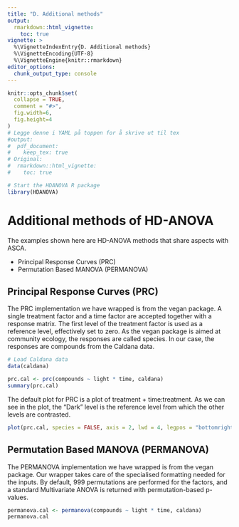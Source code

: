 ```yaml
---
title: "D. Additional methods"
output: 
  rmarkdown::html_vignette:
    toc: true
vignette: >
  %\VignetteIndexEntry{D. Additional methods}
  %\VignetteEncoding{UTF-8}
  %\VignetteEngine{knitr::rmarkdown}
editor_options: 
  chunk_output_type: console
---
```


```r
knitr::opts_chunk$set(
  collapse = TRUE,
  comment = "#>",
  fig.width=6, 
  fig.height=4
)
# Legge denne i YAML på toppen for å skrive ut til tex
#output: 
#  pdf_document: 
#    keep_tex: true
# Original:
#  rmarkdown::html_vignette:
#    toc: true
```

```r
# Start the HDANOVA R package
library(HDANOVA)
```

# Additional methods of HD-ANOVA
The examples shown here are HD-ANOVA methods that share aspects with ASCA.

* Principal Response Curves (PRC)
* Permutation Based MANOVA (PERMANOVA)

## Principal Response Curves (PRC)
The PRC implementation we have wrapped is from the vegan package. A single treatment
factor and a time factor are accepted together with a response matrix. The first
level of the treatment factor is used as a reference level, effectively set to
zero. As the vegan package is aimed at community ecology, the responses are called
species. In our case, the responses are compounds from the Caldana data.

```r
# Load Caldana data
data(caldana)

prc.cal <- prc(compounds ~ light * time, caldana)
summary(prc.cal)
```

The default plot for PRC is a plot of treatment + time:treatment. As we can
see in the plot, the "Dark" level is the reference level from which the other
levels are contrasted.
```r
plot(prc.cal, species = FALSE, axis = 2, lwd = 4, legpos = "bottomright")
```


## Permutation Based MANOVA (PERMANOVA)
The PERMANOVA implementation we have wrapped is from the vegan package. Our
wrapper takes care of the specialised formatting needed for the inputs. By 
default, 999 permutations are performed for the factors, and a standard
Multivariate ANOVA is returned with permutation-based p-values.

```r
permanova.cal <- permanova(compounds ~ light * time, caldana)
permanova.cal
```
